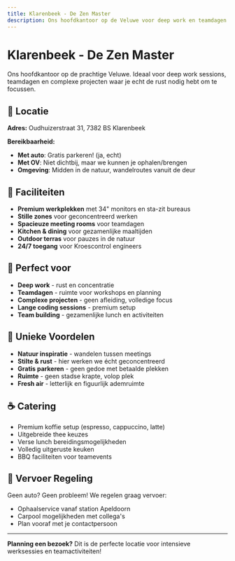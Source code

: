 ```yaml
---
title: Klarenbeek - De Zen Master
description: Ons hoofdkantoor op de Veluwe voor deep work en teamdagen
---
```


# Klarenbeek - De Zen Master

Ons hoofdkantoor op de prachtige Veluwe. Ideaal voor deep work sessions, teamdagen en complexe projecten waar je echt de rust nodig hebt om te focussen.

## 📍 Locatie

**Adres:** Oudhuizerstraat 31, 7382 BS Klarenbeek

**Bereikbaarheid:**

- **Met auto**: Gratis parkeren! (ja, echt)
- **Met OV**: Niet dichtbij, maar we kunnen je ophalen/brengen
- **Omgeving**: Midden in de natuur, wandelroutes vanuit de deur

## 🏢 Faciliteiten

- **Premium werkplekken** met 34" monitors en sta-zit bureaus
- **Stille zones** voor geconcentreerd werken
- **Spacieuze meeting rooms** voor teamdagen
- **Kitchen & dining** voor gezamenlijke maaltijden
- **Outdoor terras** voor pauzes in de natuur
- **24/7 toegang** voor Kroescontrol engineers

## 🎯 Perfect voor

- **Deep work** - rust en concentratie
- **Teamdagen** - ruimte voor workshops en planning
- **Complexe projecten** - geen afleiding, volledige focus
- **Lange coding sessions** - premium setup
- **Team building** - gezamenlijke lunch en activiteiten

## 🌲 Unieke Voordelen

- **Natuur inspiratie** - wandelen tussen meetings
- **Stilte & rust** - hier werken we écht geconcentreerd
- **Gratis parkeren** - geen gedoe met betaalde plekken
- **Ruimte** - geen stadse krapte, volop plek
- **Fresh air** - letterlijk en figuurlijk ademruimte

## ☕ Catering

- Premium koffie setup (espresso, cappuccino, latte)
- Uitgebreide thee keuzes
- Verse lunch bereidingsmogelijkheden
- Volledig uitgeruste keuken
- BBQ faciliteiten voor teamevents

## 🚗 Vervoer Regeling

Geen auto? Geen probleem! We regelen graag vervoer:

- Ophaalservice vanaf station Apeldoorn
- Carpool mogelijkheden met collega's
- Plan vooraf met je contactpersoon

---

**Planning een bezoek?** Dit is de perfecte locatie voor intensieve werksessies en teamactiviteiten!
